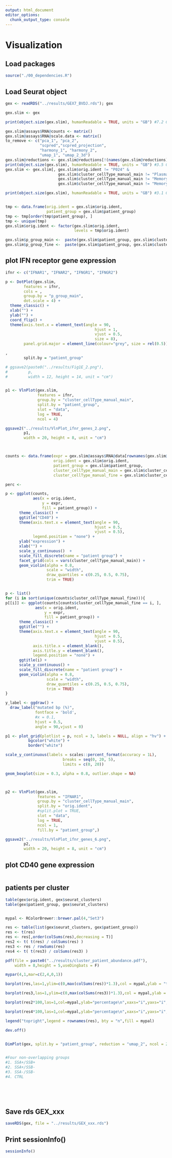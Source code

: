 ```yaml
---
output: html_document
editor_options: 
  chunk_output_type: console
---
```

# Visualization {#Viz}

## Load packages

```r

source("./00_dependencies.R")

```


## Load Seurat object

```r
gex <- readRDS("../results/GEX7_BVDJ.rds"); gex

gex.slim <- gex

print(object.size(gex.slim), humanReadable = TRUE, units = "GB") #7.2 Gb

gex.slim@assays$RNA@counts <- matrix()
gex.slim@assays$RNA@scale.data <- matrix()
to_remove <- c("pca_1", "pca_2", 
               "scpred","scpred_projection", 
               "harmony_1", "harmony_2", 
               "umap_1", "umap_2_3d")
gex.slim@reductions <- gex.slim@reductions[!(names(gex.slim@reductions) %in% to_remove)]
print(object.size(gex.slim), humanReadable = TRUE, units = "GB") #3.5 Gb
gex.slim <- gex.slim[, gex.slim$orig.ident != "P024" &
                       gex.slim$cluster_cellType_manual_main != "Plasma_cell" &
                       gex.slim$cluster_cellType_manual_main != "Memory_Platelet" &
                       gex.slim$cluster_cellType_manual_main != "Memory_stressed"]

print(object.size(gex.slim), humanReadable = TRUE, units = "GB") #3.1 Gb


tmp <- data.frame(orig.ident = gex.slim$orig.ident, 
                  patient_group = gex.slim$patient_group)
tmp <- tmp[order(tmp$patient_group), ]
tmp <- unique(tmp)
gex.slim$orig.ident <- factor(gex.slim$orig.ident, 
                              levels = tmp$orig.ident)

gex.slim$p_group_main <-  paste(gex.slim$patient_group, gex.slim$cluster_cellType_manual_main, sep = "_")
gex.slim$p_group_fine <-  paste(gex.slim$patient_group, gex.slim$cluster_cellType_manual_fine, sep = "_")

```


## plot IFN receptor gene expression

```r
ifnr <- c("IFNAR1", "IFNAR2", "IFNGR1", "IFNGR2")

p <- DotPlot(gex.slim, 
        features = ifnr,
        cols = ,
        group.by = "p_group_main",
        dot.scale = 4) +
  theme_classic() +
  xlab("") + 
  ylab("") + 
  coord_flip() + 
  theme(axis.text.x = element_text(angle = 90, 
                                       hjust = 1, 
                                       vjust = 0.5,
                                       size = 8),
        panel.grid.major = element_line(colour="grey", size = rel(0.5)))

,
        split.by = "patient_group"

# ggsave2(paste0("../results/Fig1E_2.png"), 
#         p, 
#         width = 12, height = 14, unit = "cm") 


p1 <- VlnPlot(gex.slim,
              features = ifnr,
              group.by = "cluster_cellType_manual_main",
              split.by = "patient_group",
              slot = "data",
              log = TRUE, 
              ncol = 4)

ggsave2("../results/VlnPlot_ifnr_genes_2.png", 
        p1, 
        width = 20, height = 8, unit = "cm")



counts <- data.frame(expr = gex.slim@assays$RNA@data[rownames(gex.slim@assays$RNA@data) == "CD40", ],
                     orig.ident = gex.slim$orig.ident,
                     patient_group = gex.slim$patient_group,
                     cluster_cellType_manual_main = gex.slim$cluster_cellType_manual_main,
                     cluster_cellType_manual_fine = gex.slim$cluster_cellType_manual_fine)

perc <- 

p <- ggplot(counts,
            aes(x = orig.ident, 
                y = expr,
                fill = patient_group)) +
      theme_classic() +
      ggtitle("CD40") +
      theme(axis.text.x = element_text(angle = 90, 
                                       hjust = 0.5, 
                                       vjust = 0.5), 
            legend.position = "none") +
      ylab("expression") +
      xlab("") +
      scale_y_continuous()  +
      scale_fill_discrete(name = "patient group") +
      facet_grid(cols = vars(cluster_cellType_manual_main)) +
      geom_violin(alpha = 0.8, 
                  scale = "width", 
                  draw_quantiles = c(0.25, 0.5, 0.75),
                  trim = TRUE)


p <- list()
for (i in sort(unique(counts$cluster_cellType_manual_fine))){
p[[i]] <- ggplot(counts[counts$cluster_cellType_manual_fine == i, ], 
             aes(x = orig.ident, 
                 y = expr, 
                 fill = patient_group)) +
      theme_classic() +
      ggtitle("") +
      theme(axis.text.x = element_text(angle = 90, 
                                       hjust = 0.5, 
                                       vjust = 0.5),
            axis.title.x = element_blank(),
            axis.title.y = element_blank(),
            legend.position = "none") +
      ggtitle(i) +
      scale_y_continuous() +
      scale_fill_discrete(name = "patient group") +
      geom_violin(alpha = 0.8, 
                  scale = "width", 
                  draw_quantiles = c(0.25, 0.5, 0.75),
                  trim = TRUE)  
}

y_label <- ggdraw() + 
  draw_label("mutated bp (%)", 
             fontface = 'bold',
             #x = 0.1,
             hjust = 0.5, 
             angle = 90,vjust = 0)

p1 <- plot_grid(plotlist = p, ncol = 3, labels = NULL, align = "hv") + 
          bgcolor("white") + 
          border("white")

scale_y_continuous(labels = scales::percent_format(accuracy = 1L),
                         breaks = seq(0, 20, 5), 
                         limits = c(0, 20))

geom_boxplot(size = 0.3, alpha = 0.8, outlier.shape = NA)



p2 <- VlnPlot(gex.slim,
              features = "IFNAR1",
              group.by = "cluster_cellType_manual_main",
              split.by = "orig.ident",
              #split.plot = TRUE,
              slot = "data",
              log = TRUE,
              ncol = 1,
              fill.by = "patient_group",)

ggsave2("../results/VlnPlot_ifnr_genes_6.png", 
        p2, 
        width = 20, height = 8, unit = "cm")

```


## plot CD40 gene expression

```r

```


## patients per cluster

```r

table(gex$orig.ident, gex$seurat_clusters)
table(gex$patient_group, gex$seurat_clusters)


mypal <- RColorBrewer::brewer.pal(4,"Set3")

res <- table(list(gex$seurat_clusters, gex$patient_group))
res <- t(res)
res <- res[,order(colSums(res),decreasing = T)]
res2 <- t( t(res) / colSums(res) )
res3 <- res / rowSums(res)
res4 <- t( t(res3) / colSums(res3) )

pdf(file = paste0("../results/cluster_patient_abundance.pdf"),
    width = 8,height = 5,useDingbats = F)

mypar(4,1,mar=c(2,4,0,1))

barplot(res,las=1,ylim=c(0,max(colSums(res))*1.3),col = mypal,ylab = "total cell numbers\n",xaxs="i",yaxs="i",space = 0)

barplot(res3,las=1,ylim=c(0,max(colSums(res3))*1.3),col = mypal,ylab = "percentage\n",xaxs="i",yaxs="i",space = 0)

barplot(res2*100,las=1,col=mypal,ylab="percentage\n",xaxs="i",yaxs="i",space = 0)

barplot(res4*100,las=1,col=mypal,ylab="percentage\n",xaxs="i",yaxs="i",space = 0)

legend("topright",legend = rownames(res), bty = "n",fill = mypal)

dev.off()


DimPlot(gex, split.by = "patient_group", reduction = "umap_2", ncol = 2)


#Four non-overlapping groups
#1. SSA+/SSB+
#2. SSA+/SSB-
#3. SSA-/SSB-
#4. CTRL


```


## 

```r



```


## 

```r



```




## Save rds GEX_xxx

```r

saveRDS(gex, file = "../results/GEX_xxx.rds")

```


## Print sessionInfo()

```r

sessionInfo()

```




